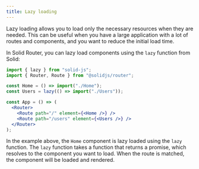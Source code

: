 ---
title: Lazy loading
---

Lazy loading allows you to load only the necessary resources when they are needed.
This can be useful when you have a large application with a lot of routes and components, and you want to reduce the initial load time.

In Solid Router, you can lazy load components using the `lazy` function from Solid:

```jsx
import { lazy } from "solid-js";
import { Router, Route } from "@solidjs/router";

const Home = () => import("./Home");
const Users = lazy(() => import("./Users"));

const App = () => (
  <Router>
    <Route path="/" element={<Home />} />
    <Route path="/users" element={<Users />} />
  </Router>
);
```

In the example above, the `Home` component is lazy loaded using the `lazy` function.
The `lazy` function takes a function that returns a promise, which resolves to the component you want to load.
When the route is matched, the component will be loaded and rendered.